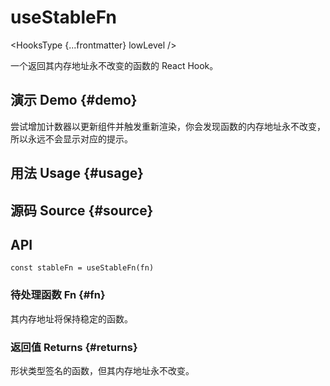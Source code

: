 # useStableFn


<HooksType {...frontmatter} lowLevel />

一个返回其内存地址永不改变的函数的 React Hook。

## 演示 Demo \{#demo}

尝试增加计数器以更新组件并触发重新渲染，你会发现函数的内存地址永不改变，所以永远不会显示对应的提示。


<App />

## 用法 Usage \{#usage}



## 源码 Source \{#source}


<Source />

## API

```tsx
const stableFn = useStableFn(fn)
```

### 待处理函数 Fn \{#fn}

其内存地址将保持稳定的函数。

### 返回值 Returns \{#returns}

形状类型签名的函数，但其内存地址永不改变。




